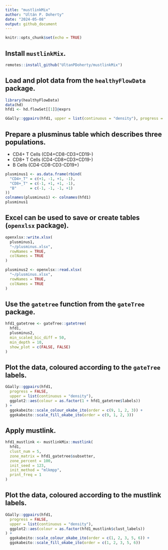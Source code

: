```yaml
---
title: "mustlinkMix"
author: "Ultán P. Doherty"
date: "2024-05-08"
output: github_document
---
```


```r
knitr::opts_chunk$set(echo = TRUE)
```

## Install `mustlinkMix`.
```r
remotes::install_github("UltanPDoherty/mustlinkMix")
```

## Load and plot data from the `healthyFlowData` package.
```r
library(healthyFlowData)
data(hd)
hfd1 <- hd.flowSet[[1]]@exprs

GGally::ggpairs(hfd1, upper = list(continuous = "density"), progress = FALSE)
```

## Prepare a plusminus table which describes three populations.

* CD4+ T Cells (CD4+CD8-CD3+CD19-)
* CD8+ T Cells (CD4-CD8+CD3+CD19-)
* B Cells      (CD4-CD8-CD3-CD19+)

```r
plusminus1 <- as.data.frame(rbind(
  "CD4+_T" = c(+1, -1, +1, -1),
  "CD8+_T" = c(-1, +1, +1, -1),
  "B"      = c(-1, -1, -1, +1)
))
colnames(plusminus1) <- colnames(hfd1)
plusminus1
```

## Excel can be used to save or create tables (`openxlsx` package).
```r
openxlsx::write.xlsx(
  plusminus1,
  "~/plusminus.xlsx",
  rowNames = TRUE,
  colNames = TRUE
)

plusminus2 <- openxlsx::read.xlsx(
  "~/plusminus.xlsx",
  rowNames = TRUE,
  colNames = TRUE
)
```

## Use the `gatetree` function from the `gateTree` package.
```r
hfd1_gatetree <- gateTree::gatetree(
  hfd1,
  plusminus2,
  min_scaled_bic_diff = 50,
  min_depth = 10,
  show_plot = c(FALSE, FALSE)
)
```

## Plot the data, coloured according to the `gateTree` labels.
```r
GGally::ggpairs(hfd1,
  progress = FALSE,
  upper = list(continuous = "density"),
  ggplot2::aes(colour = as.factor(1 + hfd1_gatetree$labels))
) +
  ggokabeito::scale_colour_okabe_ito(order = c(9, 1, 2, 3)) +
  ggokabeito::scale_fill_okabe_ito(order = c(9, 1, 2, 3))
```

## Apply mustlink.
```r
hfd1_mustlink <- mustlinkMix::mustlink(
  hfd1,
  clust_num = 5,
  zone_matrix = hfd1_gatetree$subsetter,
  zone_percent = 100,
  init_seed = 123,
  init_method = "mlkmpp",
  print_freq = 1
)
```

## Plot the data, coloured according to the mustlink labels.
```r
GGally::ggpairs(hfd1,
  progress = FALSE,
  upper = list(continuous = "density"),
  ggplot2::aes(colour = as.factor(hfd1_mustlink$clust_labels))
) +
  ggokabeito::scale_colour_okabe_ito(order = c(1, 2, 3, 5, 6)) +
  ggokabeito::scale_fill_okabe_ito(order = c(1, 2, 3, 5, 6))
```
